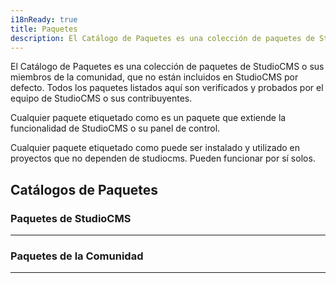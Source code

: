 ```yaml
---
i18nReady: true
title: Paquetes
description: El Catálogo de Paquetes es una colección de paquetes de StudioCMS o su comunidad.
---
```



El Catálogo de Paquetes es una colección de paquetes de StudioCMS o sus miembros de la comunidad, que no están incluidos en StudioCMS por defecto. Todos los paquetes listados aquí son verificados y probados por el equipo de StudioCMS o sus contribuyentes.

Cualquier paquete etiquetado como <Badge text="Plugin" variant="tip"/> es un paquete que extiende la funcionalidad de StudioCMS o su panel de control.

Cualquier paquete etiquetado como <Badge text="Uso Público" variant="caution"/> puede ser instalado y utilizado en proyectos que no dependen de studiocms. Pueden funcionar por sí solos.

## Catálogos de Paquetes

### Paquetes de StudioCMS
---

<PackageCatalog catalog="studiocms" />

### Paquetes de la Comunidad
---

<PackageCatalog catalog="community" />
